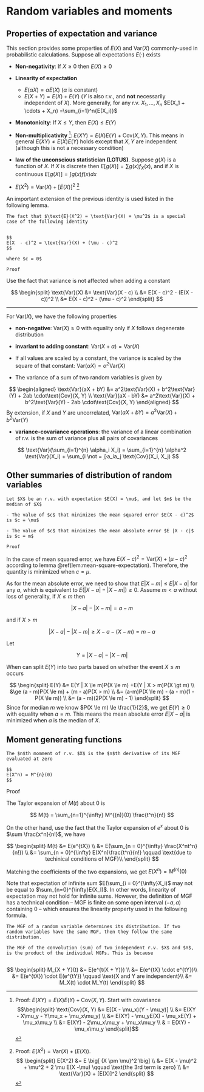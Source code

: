 
# Random variables and moments 

## Properties of expectation and variance 

This section provides some properties of $E(X)$ and $\text{Var}(X)$ commonly-used in probabilistic calculations. Suppose all expectations $E(\cdot)$ exists 


- **Non-negativity**: If $X \ge 0$ then $E(X) \ge 0$  
- **Linearity of expectation**  
    - $E(\alpha X) = \alpha E(X)$ ($\alpha$ is constant)  
    - $E(X + Y) = E(X) + E(Y)$ ($Y$ is also r.v., and **not** necessarily independent of $X$). More generally,  for any r.v. $X_1, ..., X_n$ $E(X_1 + \cdots + X_n) =\sum_{i=1}^n{E(X_i)}$  
    

- **Monotonicity**: If $X \le Y$, then $E(X) \le E(Y)$  

- **Non-multiplicativity** ^[Proof: $E(XY) = E(X)E(Y) + \text{Cov}(X, Y)$. Start with covariance $$\begin{split}
\text{Cov}(X, Y) &= E[(X - \mu_x)(Y - \mu_y)] \\
&= E(XY - X\mu_y - Y\mu_x + \mu_x\mu_y) \\
&= E(XY) - \mu_yE(X) - \mu_xE(Y) + \mu_x\mu_y \\
&= E(XY) - 2\mu_x\mu_y + \mu_x\mu_y \\
& = E(XY) - \mu_x\mu_y
\end{split}$$]: $E(XY) = E(X)E(Y) + \text{Cov}(X, Y)$. This means in general $E(XY) \not= E(X)E(Y)$ holds except that $X, Y$ are independent (although this is not a necessary condition) 

- **law of the unconscious statistician (LOTUS)**. Suppose $g(X)$ is a function of $X$. If $X$ is discrete then $E[g(X)] = \sum g(x)f_X(x)$, and if $X$ is continuous $E[g(X)] = \int g(x)f(x)dx$  

- $E(X^2) = \text{Var}(X) + [E(X)]^2$ ^[Proof: $E(X^2) = \text{Var}(X) + \big( E(X) \big)$. $$
\begin{split}
E(X^2) &= E \big[ (X \pm \mu)^2 \big] \\
&= E(X - \mu)^2 + \mu^2 + 2 \mu E(X -\mu) \qquad \text{the 3rd term is zero} \\
&= \text{Var}(X) + [E(X)]^2
\end{split}
$$]



An important extension of the previous identity is used listed in the following lemma. 

```lemma

The fact that $\text{E}(X^2) = \text{Var}(X) + \mu^2$ is a special case of the following identity


$$
E(X  - c)^2 = \text{Var}(X) + (\mu - c)^2
$$
  
where $c = 0$
```







```block2
Proof
```


Use the fact that variance is not affected when adding a constant 

$$
\begin{split}
\text{Var}(X) &= \text{Var}(X - c) \\
&= E(X - c)^2 - (E(X - c))^2 \\ 
&= E(X - c)^2 - (\mu - c)^2
\end{split}
$$

<hr> 

For $\text{Var}(X)$, we have the following properties 

- **non-negative**: $\text{Var}(X) \ge 0$ with equality only if $X$ follows degenerate distribution  
- **invariant to adding constant**: $\text{Var}(X + \alpha) = \text{Var}(X)$  

- If all values are scaled by a constant, the variance is scaled by the square of that constant:  $\text{Var}(\alpha X) = \alpha^2\text{Var}(X)$  

- The variance of a sum of two random variables is given by 

$$
\begin{aligned}
\text{Var}(aX + bY) &= a^2\text{Var}(X) + b^2\text{Var}(Y) + 2ab \cdot\text{Cov}(X, Y) \\
\text{Var}(aX - bY) &= a^2\text{Var}(X) + b^2\text{Var}(Y) - 2ab \cdot\text{Cov}(X, Y)
\end{aligned}
$$
By extension, if $X$ and $Y$ are uncorrelated, $\text{Var}(aX + bY) = a^2\text{Var}(X) + b^2\text{Var}(Y)$


- **variance-covariance operations**: the variance of a linear combination of r.v. is the sum of variance plus all pairs of covariances 

$$
\text{Var}(\sum_{i=1}^{n} \alpha_i X_i) =
\sum_{i=1}^{n} \alpha^2 \text{Var}(X_i) + \sum_{i \not = j}a_ia_j \text{Cov}(X_i, X_j)
$$


## Other summaries of distribution of random variables 

```theorem
Let $X$ be an r.v. with expectation $E(X) = \mu$, and let $m$ be the median of $X$  

- The value of $c$ that minimizes the mean squared error $E(X - c)^2$ is $c = \mu$  

- The value of $c$ that minimizes the mean absolute error $E |X - c|$ is $c = m$ 
```


```block2
Proof
```


In the case of mean squared error, we have $E(X - c)^2 = \text{Var}(X) + (\mu - c)^2$ according to lemma \@ref(lem:mean-square-expectation). Therefore, the quantity is minimized when $c = \mu$.  

As for the mean absolute error, we need to show that $E|X - m| \le E |X - a|$ for any $a$, which is equivalent to $E(|X - a| - |X - m|) \ge 0$. Assume $m < a$  without loss of generality, if $X \le m$ then 

$$
|X - a| -|X - m| = a-m
$$


and if $X > m$ 

$$
|X - a| - |X - m| \ge X - a - (X- m) = m -a
$$

Let 

$$
Y  = |X - a| - |X - m|
$$

When can split $E(Y)$ into two parts based on whether the event $X \le m$ occurs 

$$
\begin{split}
E(Y) &= E(Y | X \le m)P(X \le m) +E(Y | X > m)P(X \gt m) \\
&\ge (a - m)P(X \le m) + (m - a)P(X > m) \\
&= (a-m)P(X \le m) - (a - m)(1 - P(X \le m)) \\
&= (a - m)(2P(X \le m) - 1)
\end{split}
$$
Since for median $m$ we know $P(X \le m) \le \frac{1}{2}$, we get $E(Y) \ge 0$ with equality when $a = m$. This means the mean absolute error $E|X - a|$ is minimized when $a$ is the median of $X$. 


## Moment generating functions 

```theorem
The $n$th momment of r.v. $X$ is the $n$th derivative of its MGF evaluated at zero

$$
E(X^n) = M^{n}(0)
$$
```

<div class = "proof"> Proof </div>

The Taylor expansion of $M(t)$ about $0$ is

$$
M(t) = \sum_{n=1}^{\infty} M^{(n)}(0) \frac{t^n}{n!}
$$

On the other hand, use the fact that the Taylor expansion of $e^x$ about $0$ is $\sum \frac{x^n}{n!}$, we have

 

$$
\begin{split}
M(t)  &= E(e^{tX}) \\
&= E(\sum_{n = 0}^{\infty} \frac{X^nt^n}{n!}) \\
&= \sum_{n = 0}^{\infty} E(X^n)\frac{t^n}{n!} \qquad \text{due to techinical conditions of MGF}\\ 
\end{split} 
$$

Matching the coefficients of the two expansions, we get $E(X^n) = M^{(n)}(0)$

Note that expectation of infinite sum $E(\sum_{i = 0}^{\infty}X_i)$ may not be equal to $\sum_{n=0}^{\infty}E(X_I)$. In other words, linearity of expectation may not hold for infinite sums. However, the definition of MGF has a technical condition -- MGF is finite on some open interval $(-a, a)$ containing $0$ -- which ensures the linearity property used in the following formula.  


```theorem
The MGF of a random variable determines its distribution. If two random variables have the same MGF, then they follow the same distribution. 
```

```theorem
The MGF of the convolution (sum) of two independent r.v. $X$ and $Y$, is the product of the individual MGFs. This is because 


```

$$
\begin{split}
M_{X + Y}(t) &= E(e^{t(X + Y)}) \\
&= E(e^{tX} \cdot e^{tY})\\
&= E(e^{tX}) \cdot E(e^{tY}) \qquad \text{X and Y are independent}\\
&= M_X(t) \cdot M_Y(t)
\end{split}
$$